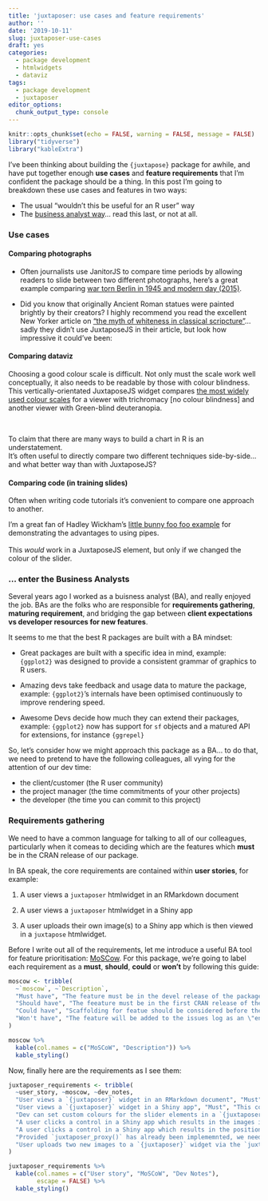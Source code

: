 ```yaml
---
title: 'juxtaposer: use cases and feature requirements'
author: ''
date: '2019-10-11'
slug: juxtaposer-use-cases
draft: yes
categories:
  - package development
  - htmlwidgets
  - dataviz
tags:
  - package development
  - juxtaposer
editor_options: 
  chunk_output_type: console
---
```


```r
knitr::opts_chunk$set(echo = FALSE, warning = FALSE, message = FALSE)
library("tidyverse")
library("kableExtra")
```

I've been thinking about building the `{juxtapose}` package for awhile, and have put together enough **use cases** and **feature requirements** that I'm confident the package should be a thing. In this post I'm going to breakdown these use cases and features in two ways:

- The usual "wouldn't this be useful for an R user" way
- The [business analyst way](#enter-the-business-analysts)... read this last, or not at all.

### Use cases

#### Comparing photographs

  - Often journalists use JanitorJS to compare time periods by allowing readers to slide between two different photographs, here's a great example comparing [war torn Berlin in 1945 and modern day (2015)](https://interaktiv.morgenpost.de/berlin-1945-2015/).
  
  - Did you know that originally Ancient Roman statues were painted brightly by their creators? I highly recommend you read the excellent New Yorker article on ["the myth of whiteness in classical scripcture"](https://www.newyorker.com/magazine/2018/10/29/the-myth-of-whiteness-in-classical-sculpture)... sadly they didn't use JuxtaposeJS in their article, but look how impressive it could've been:  

<!--html_preserve-->
<div>
<link rel="stylesheet" href="https://cdn.knightlab.com/libs/juxtapose/latest/css/juxtapose.css">
<script src="https://cdn.knightlab.com/libs/juxtapose/latest/js/juxtapose.min.js"></script>
<link rel="stylesheet" href="https://cdn.knightlab.com/libs/juxtapose/latest/css/juxtapose.css">
<center>
<div id="recoloured-statues" style="width:200px">
</div>
</center>

<script>
    slider = new juxtapose.JXSlider('#recoloured-statues',
        [{
                src: "/blog/2019-10-11-juxtaposer-use-cases_files/ancient-statue_without-colours.jpg",
                label: 'Present day'
            },
            {
                src: "/blog/2019-10-11-juxtaposer-use-cases_files/ancient-statue_reconstructed-colours.jpg",
                label: 'Reconstructed colours'
            }
        ], {
            animate: true,
            showLabels: true,
            showCredits: false,
            startingPosition: "50%",
            makeResponsive: true
        });

</script>
</div>

<!--/html_preserve-->

#### Comparing dataviz

<!--html_preserve-->

<div class="row">

<div class="col-md-8">

<div class="well">

Choosing a good colour scale is difficult. Not only must the scale work well conceptually, it also needs to be readable by those with colour blindness.
<br>
This vertically-orientated JuxtaposeJS widget compares <a href="https://cran.r-project.org/web/packages/viridis/vignettes/intro-to-viridis.html" target="_blank">the most widely used colour scales</a> for a viewer with trichromacy [no colour blindness] and another viewer with Green-blind deuteranopia.

</div>

</div>

<div class="col-md-4">

<center>
<div id="colour-blindness" style="width:100%;max-width:300px">
</div>
</center>

</div>

</div>

<script>
    slider = new juxtapose.JXSlider('#colour-blindness',
        [{
                src: "/blog/2019-10-11-juxtaposer-use-cases_files/colour-scales_trichromacy.png",
                label: 'Trichromacy'
            },
            {
                src: "/blog/2019-10-11-juxtaposer-use-cases_files/colour-scales_deuteranopia.png",
                label: 'Deuteranopia'
            }
        ], {
            animate: true,
            showLabels: true,
            showCredits: false,
            mode: "vertical",
            startingPosition: "50%",
            makeResponsive: true
        });

</script>
</div>

<br>

<div class="row">

<div class="col-md-6">

<div class="well">

To claim that there are many ways to build a chart in R is an understatement. 
<br>
It's often useful to directly compare two different techniques side-by-side... and what better way than with JuxtaposeJS?

</div>

</div>

<div class="col-md-6">

<center>
<div id="charting-packages" style="width:100%;max-width:400px">
</div>
</center>

</div>

</div>

<script>
    slider = new juxtapose.JXSlider('#charting-packages',
        [{
                src: "/blog/2019-10-11-juxtaposer-use-cases_files/scatter-plot_base-r.png",
                label: 'Base R plot()'
            },
            {
                src: "/blog/2019-10-11-juxtaposer-use-cases_files/scatter-plot_ggplot2.png",
                label: '{ggplot2} chart'
            }
        ], {
            animate: true,
            showLabels: true,
            showCredits: false,
            startingPosition: "50%",
            makeResponsive: true
        });

</script>

<!--/html_preserve-->

#### Comparing code (in training slides)

<!--html_preserve-->

<div class="row">

<div class="col-md-6">

<div class="well">

Often when writing code tutorials it's convenient to compare one approach to another.

I'm a great fan of Hadley Wickham's <a href="https://twitter.com/AmeliaMN/status/748193609401327616" target="_blank">little bunny foo foo example</a> for demonstrating the advantages to using pipes.
<br>
<br>
This <i>would</i> work in a JuxtaposeJS element, but only if we changed the colour of the slider.
</div>

</div>

<div class="col-md-6">

<center>
<div id="code-comparison" style="width:100%;max-width:400px">
</div>
</center>

</div>

</div>

<script>
    slider = new juxtapose.JXSlider('#code-comparison',
        [{
                src: "/blog/2019-10-11-juxtaposer-use-cases_files/foo-foo_traditional-notation.png",
            },
            {
                src: "/blog/2019-10-11-juxtaposer-use-cases_files/foo-foo_pipes.png",
            }
        ], {
            animate: true,
            showCredits: false,
            startingPosition: "50%",
            makeResponsive: true
        });

</script>

<!--/html_preserve-->

### ... enter the Business Analysts {#enter-the-business-analysts}

Several years ago I worked as a buisness analyst (BA), and really enjoyed the job. BAs are the folks who are responsible for **requirements gathering**, **maturing requirement**, and bridging the gap between **client expectations vs developer resources for new features**.

It seems to me that the best R packages are built with a BA mindset:

- Great packages are built with a specific idea in mind, example: `{ggplot2}` was designed to provide a consistent grammar of graphics to R users.

- Amazing devs take feedback and usage data to mature the package, example: `{ggplot2}`'s internals have been optimised continuously to improve rendering speed.

- Awesome Devs decide how much they can extend their packages, example: `{ggplot2}` now has support for `sf` objects and a matured API for extensions, for instance `{ggrepel}`

So, let's consider how we might approach this package as a BA... to do that, we need to pretend to have the following colleagues, all vying for the attention of our dev time:

- the client/customer (the R user community)
- the project manager (the time commitments of your other projects)
- the developer (the time you can commit to this project)

### Requirements gathering

We need to have a common language for talking to all of our colleagues, particularly when it comeas to deciding which are the features which **must** be in the CRAN release of our package.

In BA speak, the core requirements are contained within **user stories**, for example:

1. A user views a `juxtaposer` htmlwidget in an RMarkdown document

1. A user views a `juxtaposer` htmlwidget in a Shiny app

1. A user uploads their own image(s) to a Shiny app which is then viewed in a `juxtapose` htmlwidget.

Before I write out all of the requirements, let me introduce a useful BA tool for feature prioritisation: [MoSCow](https://en.wikipedia.org/wiki/MoSCoW_method). For this package, we're going to label each requirement as a **must**, **should**, **could** or **won't** by following this guide:

```r
moscow <- tribble(
  ~`moscow`, ~`Description`,
  "Must have", "The feature must be in the devel release of the package",
  "Should have", "The feeature must be in the first CRAN release of the package",
  "Could have", "Scaffolding for featue should be considered before the first CRAN release, to reduce the likelihood of significant API changes in future releases",
  "Won't have", "The feature will be added to the issues log as an \"enhancement\""
)

moscow %>%
  kable(col.names = c("MoSCoW", "Description")) %>%
  kable_styling()

```

Now, finally here are the requirements as I see them:

```r
juxtaposer_requirements <- tribble(
  ~user_story, ~moscow, ~dev_notes,
  "User views a `{juxtaposer}` widget in an RMarkdown document", "Must", "This comes for free thanks to the `{htmlwidget}` package, it'll just work.",
  "User views a `{juxtaposer}` widget in a Shiny app", "Must", "This comes for free thanks to the `{htmlwidget}` package, it'll just work.",
  "Dev can set custom colours for the slider elements in a `{juxtaposer}` widget", "Must", "<p>The best approach for this would be to follow the design of `kableExtra::kable_Styling()`.</p><p>This is because styles are set in CSS instead of in JavaScript, see <a href='https://github.com/charliejhadley/juxtaposer/issues/2' target='_blank'>Issue #2</a> for more details.</p>",
  "A user clicks a control in a Shiny app which results in the images in the `{juxtaposer}` widget changing.", "Should", "<p>Most htmlwidgets allow widgets to be updated via a proxy, which also feels like the best option here.</p><p>As well as updating the images, the dev should also be able to change the slider colours in case they contrast with the new images. See <a href='https://github.com/charliejhadley/juxtaposer/issues/3' target='_blank'>Issue #3</a> for details.</p>",
  "A user clicks a control in a Shiny app which results in the position of the `{juxtaposer}` slider changing", "Could",
  "Provided `juxtaposer_proxy()` has already been implememnted, we need to extend the package with `juxtaposer_update_slider()`. See <a href='https://github.com/charliejhadley/juxtaposer/issues/4' target='_blank'>Issue 4</a> for details.",
  "User uploads two new images to a `{juxtaposer}` widget via the `juxtaposerInput() control`", "Won't", "There's an initial sketch of the functionality in <a href='https://github.com/charliejhadley/juxtaposer/issues/5' target=''>Issue 5</a>."
)

juxtaposer_requirements %>%
  kable(col.names = c("User story", "MoSCoW", "Dev Notes"),
        escape = FALSE) %>%
  kable_styling()
```

